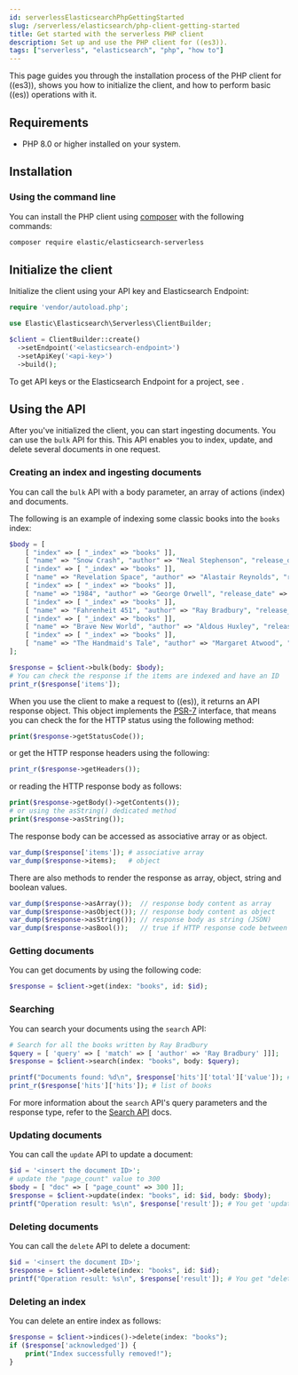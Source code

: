 ```yaml
---
id: serverlessElasticsearchPhpGettingStarted
slug: /serverless/elasticsearch/php-client-getting-started
title: Get started with the serverless PHP client
description: Set up and use the PHP client for ((es3)).
tags: ["serverless", "elasticsearch", "php", "how to"]
---
```


<DocBadge template="technical preview" />
This page guides you through the installation process of the
PHP client for ((es3)), shows you how to initialize the client, and how to perform basic
((es)) operations with it.

## Requirements

- PHP 8.0 or higher installed on your system.

## Installation

### Using the command line

You can install the PHP client using
[composer](https://getcomposer.org/) with the following commands:

```bash
composer require elastic/elasticsearch-serverless
```

## Initialize the client

Initialize the client using your API key and Elasticsearch Endpoint:

```php
require 'vendor/autoload.php';

use Elastic\Elasticsearch\Serverless\ClientBuilder;

$client = ClientBuilder::create()
  ->setEndpoint('<elasticsearch-endpoint>')
  ->setApiKey('<api-key>')
  ->build();
```

To get API keys or the Elasticsearch Endpoint for a project, see <DocLink id="serverlessElasticsearchGetStarted" />.

## Using the API

After you've initialized the client, you can start ingesting documents. You can
use the `bulk` API for this. This API enables you to index, update, and delete
several documents in one request.

### Creating an index and ingesting documents

You can call the `bulk` API with a body parameter, an array of actions (index)
and documents.

The following is an example of indexing some classic books into the `books`
index:

```php
$body = [
    [ "index" => [ "_index" => "books" ]],
    [ "name" => "Snow Crash", "author" => "Neal Stephenson", "release_date" => "1992-06-01", "page_count" => 470],
    [ "index" => [ "_index" => "books" ]],
    [ "name" => "Revelation Space", "author" => "Alastair Reynolds", "release_date" => "2000-03-15", "page_count" => 585],
    [ "index" => [ "_index" => "books" ]],
    [ "name" => "1984", "author" => "George Orwell", "release_date" => "1949-06-08", "page_count" => 328],
    [ "index" => [ "_index" => "books" ]],
    [ "name" => "Fahrenheit 451", "author" => "Ray Bradbury", "release_date" => "1953-10-15", "page_count" => 227],
    [ "index" => [ "_index" => "books" ]],
    [ "name" => "Brave New World", "author" => "Aldous Huxley", "release_date" => "1932-06-01", "page_count" => 268],
    [ "index" => [ "_index" => "books" ]],
    [ "name" => "The Handmaid's Tale", "author" => "Margaret Atwood", "release_date" => "1985-06-01", "page_count" => 311]
];

$response = $client->bulk(body: $body);
# You can check the response if the items are indexed and have an ID
print_r($response['items']);
```

When you use the client to make a request to ((es)), it returns an API response
object. This object implements the [PSR-7](https://www.php-fig.org/psr/psr-7/)
interface, that means you can check the for the HTTP status using the following
method:

```php
print($response->getStatusCode());
```

or get the HTTP response headers using the following:

```php
print_r($response->getHeaders());
```

or reading the HTTP response body as follows:

```php
print($response->getBody()->getContents());
# or using the asString() dedicated method
print($response->asString());
```

The response body can be accessed as associative array or as object.

```php
var_dump($response['items']); # associative array
var_dump($response->items);   # object
```

There are also methods to render the response as array, object, string and
boolean values.

```php
var_dump($response->asArray());  // response body content as array
var_dump($response->asObject()); // response body content as object
var_dump($response->asString()); // response body as string (JSON)
var_dump($response->asBool());   // true if HTTP response code between 200 and 300
```

### Getting documents

You can get documents by using the following code:

```php
$response = $client->get(index: "books", id: $id);
```

### Searching

You can search your documents using the `search` API:

```php
# Search for all the books written by Ray Bradbury
$query = [ 'query' => [ 'match' => [ 'author' => 'Ray Bradbury' ]]];
$response = $client->search(index: "books", body: $query);

printf("Documents found: %d\n", $response['hits']['total']['value']); # total documents found
print_r($response['hits']['hits']); # list of books
```

For more information about the `search` API's query parameters and the response type,
refer to the
[Search API](/api-reference/search/search-2)
docs.

### Updating documents

You can call the `update` API to update a document:

```php
$id = '<insert the document ID>';
# update the "page_count" value to 300
$body = [ "doc" => [ "page_count" => 300 ]];
$response = $client->update(index: "books", id: $id, body: $body);
printf("Operation result: %s\n", $response['result']); # You get 'updated' as a result.
```

### Deleting documents

You can call the `delete` API to delete a document:

```php
$id = '<insert the document ID>';
$response = $client->delete(index: "books", id: $id);
printf("Operation result: %s\n", $response['result']); # You get "deleted" a as result.
```

### Deleting an index

You can delete an entire index as follows:

```php
$response = $client->indices()->delete(index: "books");
if ($response['acknowledged']) {
    print("Index successfully removed!");
}
```
